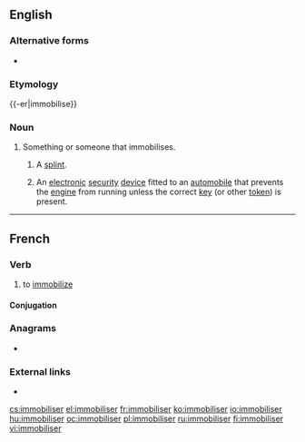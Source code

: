 ==English==
{{wikipedia}}

===Alternative forms===
* {{l|en|immobilizer}}

===Etymology===
{{-er|immobilise}}

===Noun===
{{en-noun}}

# Something or someone that immobilises.
## {{lb|en|medicine}} A [[splint]].
## An [[electronic]] [[security]] [[device]] fitted to an [[automobile]] that prevents the [[engine]] from running unless the correct [[key]] (or other [[token]]) is present.

----

==French==

===Verb===
{{fr-verb}}

# to [[immobilize]]

====Conjugation====
{{fr-conj-auto}}

===Anagrams===
* {{l|fr|immobiliers}}

===External links===
* {{R:TLFi}}

[[cs:immobiliser]]
[[el:immobiliser]]
[[fr:immobiliser]]
[[ko:immobiliser]]
[[io:immobiliser]]
[[hu:immobiliser]]
[[oc:immobiliser]]
[[pl:immobiliser]]
[[ru:immobiliser]]
[[fi:immobiliser]]
[[vi:immobiliser]]